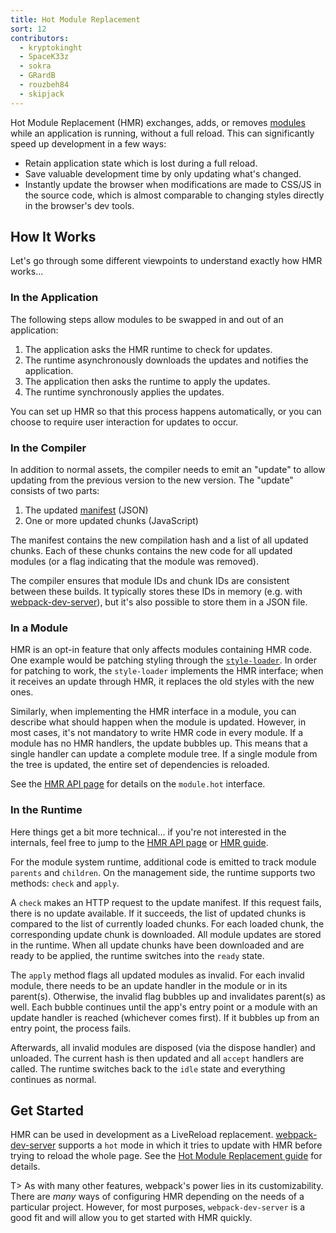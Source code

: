 ```yaml
---
title: Hot Module Replacement
sort: 12
contributors:
  - kryptokinght
  - SpaceK33z
  - sokra
  - GRardB
  - rouzbeh84
  - skipjack
---
```


Hot Module Replacement (HMR) exchanges, adds, or removes [modules](/concepts/modules/) while an application is running, without a full reload. This can significantly speed up development in a few ways:

- Retain application state which is lost during a full reload.
- Save valuable development time by only updating what's changed.
- Instantly update the browser when modifications are made to CSS/JS in the source code, which is almost comparable to changing styles directly in the browser's dev tools.

## How It Works

Let's go through some different viewpoints to understand exactly how HMR works...

### In the Application

The following steps allow modules to be swapped in and out of an application:

1. The application asks the HMR runtime to check for updates.
2. The runtime asynchronously downloads the updates and notifies the application.
3. The application then asks the runtime to apply the updates.
4. The runtime synchronously applies the updates.

You can set up HMR so that this process happens automatically, or you can choose to require user interaction for updates to occur.

### In the Compiler

In addition to normal assets, the compiler needs to emit an "update" to allow updating from the previous version to the new version. The "update" consists of two parts:

1. The updated [manifest](/concepts/manifest) (JSON)
2. One or more updated chunks (JavaScript)

The manifest contains the new compilation hash and a list of all updated chunks. Each of these chunks contains the new code for all updated modules (or a flag indicating that the module was removed).

The compiler ensures that module IDs and chunk IDs are consistent between these builds. It typically stores these IDs in memory (e.g. with [webpack-dev-server](/configuration/dev-server/)), but it's also possible to store them in a JSON file.

### In a Module

HMR is an opt-in feature that only affects modules containing HMR code. One example would be patching styling through the [`style-loader`](https://github.com/webpack/style-loader). In order for patching to work, the `style-loader` implements the HMR interface; when it receives an update through HMR, it replaces the old styles with the new ones.

Similarly, when implementing the HMR interface in a module, you can describe what should happen when the module is updated. However, in most cases, it's not mandatory to write HMR code in every module. If a module has no HMR handlers, the update bubbles up. This means that a single handler can update a complete module tree. If a single module from the tree is updated, the entire set of dependencies is reloaded.

See the [HMR API page](/api/hot-module-replacement) for details on the `module.hot` interface.

### In the Runtime

Here things get a bit more technical... if you're not interested in the internals, feel free to jump to the [HMR API page](/api/hot-module-replacement) or [HMR guide](/guides/hot-module-replacement).

For the module system runtime, additional code is emitted to track module `parents` and `children`. On the management side, the runtime supports two methods: `check` and `apply`.

A `check` makes an HTTP request to the update manifest. If this request fails, there is no update available. If it succeeds, the list of updated chunks is compared to the list of currently loaded chunks. For each loaded chunk, the corresponding update chunk is downloaded. All module updates are stored in the runtime. When all update chunks have been downloaded and are ready to be applied, the runtime switches into the `ready` state.

The `apply` method flags all updated modules as invalid. For each invalid module, there needs to be an update handler in the module or in its parent(s). Otherwise, the invalid flag bubbles up and invalidates parent(s) as well. Each bubble continues until the app's entry point or a module with an update handler is reached (whichever comes first). If it bubbles up from an entry point, the process fails.

Afterwards, all invalid modules are disposed (via the dispose handler) and unloaded. The current hash is then updated and all `accept` handlers are called. The runtime switches back to the `idle` state and everything continues as normal.

## Get Started

HMR can be used in development as a LiveReload replacement. [webpack-dev-server](/configuration/dev-server/) supports a `hot` mode in which it tries to update with HMR before trying to reload the whole page. See the [Hot Module Replacement guide](/guides/hot-module-replacement) for details.

T> As with many other features, webpack's power lies in its customizability. There are _many_ ways of configuring HMR depending on the needs of a particular project. However, for most purposes, `webpack-dev-server` is a good fit and will allow you to get started with HMR quickly.
